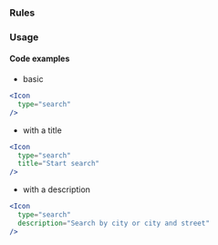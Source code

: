 
### Rules

<AccessibilityList rules={rules} />

### Usage

#### Code examples

- basic

<!-- prettier-ignore -->
```jsx
<Icon
  type="search"
/>
```

- with a title

<!-- prettier-ignore -->
```jsx
<Icon
  type="search"
  title="Start search"
/>
```

- with a description

<!-- prettier-ignore -->
```jsx
<Icon
  type="search"
  description="Search by city or city and street"
/>
```
